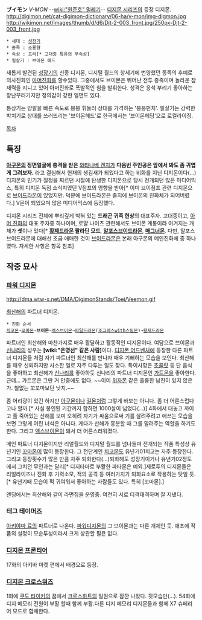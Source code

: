 '''ブイモン''' ''V-MON''
--[[wiki:"원준호" 멀레기]]--
[[디지몬 시리즈]]의 등장 디지몬.
http://digimon.net/cat-digimon-dictionary/06-ha/v-mon/img-digmon.jpg http://wikimon.net/images/thumb/d/d6/Djt-2-003_front.jpg/250px-Djt-2-003_front.jpg

 * 세대 : [[성장기]]
 * 종족 : 소룡형
 * 속성 : 프리[* 고대종 특유의 무속성]
 * 필살기 : 브이몬 헤드

새롭게 발견된 [[성장기]]의 신종 디지몬, 디지털 월드의 창세기에 번영했던 종족의 후예로 의사진화인 [[아머진화]]를 할수있다. 그중에서도 브이몬은 뛰어난 전투 종족이며 놀라운 잠재력을 지니고 있어 아머진화로 폭발적인 힘을 발휘한다. 성격은 응석 부리기 좋아하는 장난꾸러기지만 정의감이 강한 일면도 있다.

통상기는 양팔을 빠른 속도로 붕붕 휘둘러 상대를 가격하는 '붕붕펀치'. 필살기는 강력한 박치기로 상대를 쓰러뜨리는 '브이몬헤드'로 한국에서는 '브이몬헤딩'으로 로컬라이징.

[[목차]]

== 특징 ==
'''[[아구몬]]의 정면얼굴에 충격을 받은''' [[와타나베 켄지]]가 '''다음번 주인공은 앞에서 봐도 좀 귀엽게 그려보자.''' 라고 결심해서 현재의 생김새가 되었다고 하는 비화를 지닌 디지몬이다(…) 디지몬의 인기가 절정을 찌르던 시절에 탄생한 디지몬으로 당시 전개되던 많은 미디어믹스, 특히 디지몬 독점 소식지였던 V점프의 영향을 받아[* 이미 브이점프 관련 디지몬으로 [[브이드라몬]]이 있었지만. 덕분에 브이드라몬은 졸지에 브이몬의 진화체가 되어버렸다.] V몬이 되었으며 많은 미디어믹스에 등장했다.

디지몬 시리즈 전체에 뿌리깊게 박혀 있는 '''드래곤 귀족 현상'''의 대표주자. 고대종이고, [[아머 진화]]의 대표 주자중 하나이며, 로얄 나이츠 관련해서도 브이몬 계통이라 여겨지는 개체가 '''셋'''이나 있다[* '''[[황제드라몬]] 팔라딘 모드''', '''[[알포스브이드라몬]]''', '''[[매그너몬]]'''. 다만, 알포스브이드라몬에 대해선 조금 애매한 것이 [[브이드라몬]]은 본래 아구몬의 메인진화체 중 하나였다. 자세한 사항은 항목 참조]

== 작중 묘사 ==
=== [[파워 디지몬]] ===
http://dma.wtw-x.net/DMA/DigimonStands/Toei/Veemon.gif

[[최산해]]의 파트너 디지몬.
 * 진화 순서
 [[치코몬]]→[[꼬마몬]]→'''브이몬'''→[[엑스브이몬]]→[[파일드라몬]]([[조그레스]]with[[스팅몬]])→[[황제드라몬]]
파트너인 최산해와 마찬가지로 매우 활달하고 활동적인 디지몬이다. 여담으로 브이몬과 [[신나리]]의 성우는 '''[wiki:"은영선" 같은 사람]'''이다. [[디지몬 어드벤처]]에 등장한 다른 파트너 디지몬들 처럼 자기 파트너인 최산해를 만나자 매우 기뻐하는 모습을 보인다. 최산해를 매우 신뢰하지만 사소한 일로 자주 다투는 일도 잦다. 특이사항은 [[초콜릿]] 등 단 음식을 좋아하고 최산해가 [[신나리]]를 좋아하듯 신나리의 파트너 디지몬인 [[가트몬]]을 좋아한다. 근데… 가트몬은 그딴 거 안중에도 없다. ~~이미 [[위자몬]] 같은 훌륭한 남친이 있지 않은가. 철없는 꼬꼬마보단 낫지.~~

좀 어리광이 있긴 하지만 [[아구몬]]이나 [[길몬]]처럼 그렇게 바보는 아니다. 좀 더 어른스럽다고나 할까.[* 사실 봉인된 기간까지 합하면 1000살이 넘었다(…)] 4화에서 대놓고 까이고 풀 죽어있는 산해를 보며 오히려 자기가 싸움으로써 기를 살려주려고 애쓰는 모습을 보면 그렇게 어린 녀석은 아니다. 게다가 산해가 흥분할 때 그를 말려주는 역할을 하기도 한다. 그리고 [[엑스브이몬]]이 돼서 더 어른스러워졌다.

메인 파트너 디지몬이지만 리얼월드와 디지털 월드를 넘나들며 전개되는 작품 특성상 유년기인 [[꼬마몬]]이 많이 등장한다. 그 전단계인 [[치코몬]]도 유년기01치고는 자주 등장한다. 그리고 등장횟수가 많은 만큼 자주 퇴화한다(...)퇴화해도 성장기이거나 유년기02정도에서 그치던 무인과는 달리[* 디지타마로 부활한 파타몬은 예외.]제로투의 디지몬들은 리얼라이즈나 진화 후 기력소모, 적의 공격 등 여러가지가 퇴화요소로 작용하는 탓일 듯.[* 유년기때 모습이 퍽 귀여워서 좋아하는 사람들도 있다. 특히 [꼬마몬].]

엔딩에서는 최산해와 같이 라면집을 운영중. 여전히 서로 티격태격하며 잘 지낸다.

=== 태그 테이머즈 ===
[[아키야마 료]]의 파트너로 나온다. [[파워디지몬]]의 그 브이몬과는 다른 개체인 듯. 애초에 작품의 설정이 모순투성이라서 크게 상관할 필욘 없다.

=== [[디지몬 프론티어]] ===
17화의 아키바 마켓 편에서 배경으로 등장.

=== [[디지몬 크로스워즈]] ===
1화에 [[쿠도 타이키]]의 꿈에서 [[크로스하트]]의 일원으로 잠깐 나왔다. 뒷모습만(…). 54화에 디지 메모리 전원이 부활 할때 함께 부활.다른 디지 메모리 디지몬들과 함께 X7 슈페리어 모드로 합체한다.
